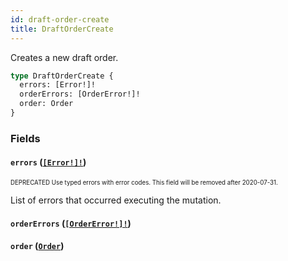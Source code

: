 ```yaml
---
id: draft-order-create
title: DraftOrderCreate
---
```


Creates a new draft order.

```graphql
type DraftOrderCreate {
  errors: [Error!]!
  orderErrors: [OrderError!]!
  order: Order
}
```

### Fields

#### `errors` ([`[Error!]!`](/developer/api-reference/objects/error.mdx))

<sub><sup><span className="deprecatedTag">DEPRECATED</span> Use typed errors with error codes. This field will be removed after 2020-07-31.</sup></sub>

List of errors that occurred executing the mutation.

#### `orderErrors` ([`[OrderError!]!`](/developer/api-reference/objects/order-error.mdx))

#### `order` ([`Order`](/developer/api-reference/objects/order.mdx))
